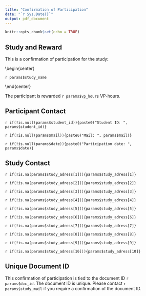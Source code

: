 ```yaml
---
title: "Confirmation of Participation"
date: "`r Sys.Date()`"
output: pdf_document
---
```


```r
knitr::opts_chunk$set(echo = TRUE)
```

## Study and Reward

\vspace{10pt}

This is a confirmation of participation for the study: 

\vspace{10pt}

\begin{center}

`r params$study_name`

\end{center}

\vspace{10pt}

The participant is rewarded `r params$vp_hours` VP-hours.

\vspace{8pt}

## Participant Contact

\vspace{10pt}

`r if(!is.null(params$student_id)){paste0("Student ID: ", params$student_id)}`

\vspace{-3pt}

`r if(!is.null(params$mail)){paste0("Mail: ", params$mail)}`

\vspace{-3pt}

`r if(!is.null(params$date)){paste0("Participation date: ", params$date)}`

```{=latex}
\vspace{10pt}
```

## Study Contact

\vspace{10pt}

`r if(!is.na(params$study_adress[1])){params$study_adress[1]}`

\vspace{-3pt}

`r if(!is.na(params$study_adress[2])){params$study_adress[2]}`

\vspace{-3pt}

`r if(!is.na(params$study_adress[3])){params$study_adress[3]}`

\vspace{-3pt}

`r if(!is.na(params$study_adress[4])){params$study_adress[4]}`

\vspace{-3pt}

`r if(!is.na(params$study_adress[5])){params$study_adress[5]}`

\vspace{-3pt}

`r if(!is.na(params$study_adress[6])){params$study_adress[6]}`

\vspace{-3pt}

`r if(!is.na(params$study_adress[7])){params$study_adress[7]}`

\vspace{-3pt}

`r if(!is.na(params$study_adress[8])){params$study_adress[8]}`

\vspace{-3pt}

`r if(!is.na(params$study_adress[9])){params$study_adress[9]}`

\vspace{-3pt}

`r if(!is.na(params$study_adress[10])){params$study_adress[10]}`

\vspace{25pt}

## Unique Document ID

\vspace{10pt}

This confirmation of participation is tied to the document ID `r params$doc_id`. The document ID is unique. Please contact `r params$study_mail` if you require a confirmation of the document ID.
